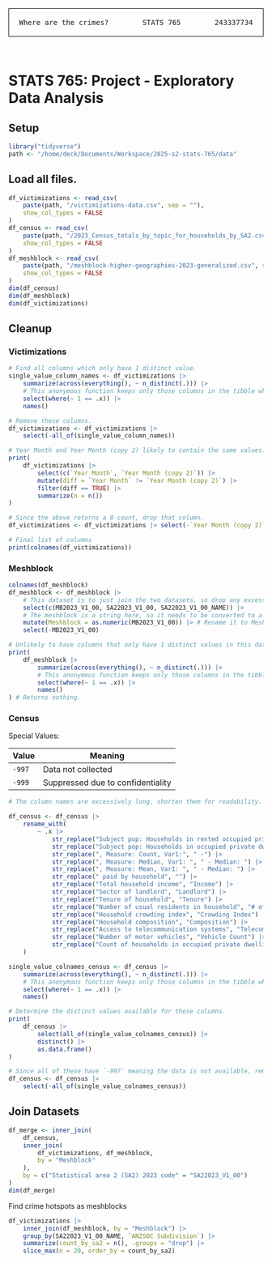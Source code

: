 <div style="font-family: monospace;text-align: center;border: 1px solid black;padding-top: 5px; padding-bottom: 5px">
   <span style="float: left;padding-left: 20px">Where are the crimes?</span>
   <span style="align: center">STATS 765</span>
   <span style="float: right;padding-right: 20px">243337734</span>
</div>
<br/>

# STATS 765: Project - Exploratory Data Analysis

## Setup

```r
library("tidyverse")
path <- "/home/deck/Documents/Workspace/2025-s2-stats-765/data"
```

## Load all files.
```r
df_victimizations <- read_csv(
    paste(path, "/victimizations-data.csv", sep = ""),
    show_col_types = FALSE
)
df_census <- read_csv(
    paste(path, "/2023_Census_totals_by_topic_for_households_by_SA2.csv", sep = ""),
    show_col_types = FALSE
)
df_meshblock <- read_csv(
    paste(path, "/meshblock-higher-geographies-2023-generalized.csv", sep = ""),
    show_col_types = FALSE
)
dim(df_census)
dim(df_meshblock)
dim(df_victimizations)
```

## Cleanup

### Victimizations

```r
# Find all columns which only have 1 distinct value.
single_value_column_names <- df_victimizations |>
    summarize(across(everything(), ~ n_distinct(.))) |>
    # This anonymous function keeps only those columns in the tibble which have value = 1.
    select(where(~ 1 == .x)) |>
    names()

# Remove these columns.
df_victimizations <- df_victimizations |>
    select(-all_of(single_value_column_names))

# Year Month and Year Month (copy 2) likely to contain the same values.
print(
    df_victimizations |>
        select(c(`Year Month`, `Year Month (copy 2)`)) |>
        mutate(diff = `Year Month` != `Year Month (copy 2)`) |>
        filter(diff == TRUE) |>
        summarize(n = n())
)

# Since the above returns a 0 count, drop that column.
df_victimizations <- df_victimizations |> select(-`Year Month (copy 2)`)

# Final list of columns
print(colnames(df_victimizations))
```

### Meshblock

```r
colnames(df_meshblock)
df_meshblock <- df_meshblock |>
    # This dataset is to just join the two datasets, so drop any excess columns.
    select(c(MB2023_V1_00, SA22023_V1_00, SA22023_V1_00_NAME)) |>
    # The meshblock is a string here, so it needs to be converted to a numeric column before joining.
    mutate(Meshblock = as.numeric(MB2023_V1_00)) |> # Rename it to Meshblock for ease of joining.
    select(-MB2023_V1_00)

# Unlikely to have columns that only have 1 distinct values in this data, check anyway.
print(
    df_meshblock |>
        summarize(across(everything(), ~ n_distinct(.))) |>
        # This anonymous function keeps only those columns in the tibble which have value = 1.
        select(where(~ 1 == .x)) |>
        names()
) # Returns nothing.
```

### Census

Special Values:

| Value  | Meaning                           |
| ------ | --------------------------------- |
| `-997` | Data not collected                |
| `-999` | Suppressed due to confidentiality |

```r
# The column names are excessively long, shorten them for readability.

df_census <- df_census |>
    rename_with(
        ~ .x |>
            str_replace("Subject pop: Households in rented occupied private dwellings, Year: ", "Rentals - ") |>
            str_replace("Subject pop: Households in occupied private dwellings, Year: ", "Households - ") |>
            str_replace(", Measure: Count, Var1:", " -") |>
            str_replace(", Measure: Median, Var1: ", " - Median: ") |>
            str_replace(", Measure: Mean, Var1: ", " - Median: ") |>
            str_replace(" paid by household", "") |>
            str_replace("Total household income", "Income") |>
            str_replace("Sector of landlord", "Landlord") |>
            str_replace("Tenure of household", "Tenure") |>
            str_replace("Number of usual residents in household", "# of Residents") |>
            str_replace("Household crowding index", "Crowding Index") |>
            str_replace("Household composition", "Composition") |>
            str_replace("Access to telecommunication systems", "Telecom Access") |>
            str_replace("Number of motor vehicles", "Vehicle Count") |>
            str_replace("Count of households in occupied private dwellings", "Household Count")
    )

single_value_colnames_census <- df_census |>
    summarize(across(everything(), ~ n_distinct(.))) |>
    # This anonymous function keeps only those columns in the tibble which have value = 1.
    select(where(~ 1 == .x)) |>
    names()

# Determine the distinct values available for these columns.
print(
    df_census |>
        select(all_of(single_value_colnames_census)) |>
        distinct() |>
        as.data.frame()
)

# Since all of these have `-997` meaning the data is not available, remove these columns.
df_census <- df_census |>
    select(-all_of(single_value_colnames_census))
```

## Join Datasets

```r
df_merge <- inner_join(
    df_census,
    inner_join(
        df_victimizations, df_meshblock,
        by = "Meshblock"
    ),
    by = c("Statistical area 2 (SA2) 2023 code" = "SA22023_V1_00")
)
dim(df_merge)
```

Find crime hotspots as meshblocks

```r
df_victimizations |>
    inner_join(df_meshblock, by = "Meshblock") |>
    group_by(SA22023_V1_00_NAME, `ANZSOC Subdivision`) |>
    summarize(count_by_sa2 = n(), .groups = "drop") |>
    slice_max(n = 20, order_by = count_by_sa2)
```